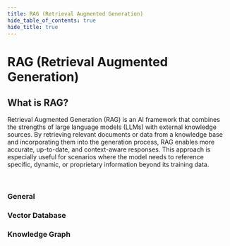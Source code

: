 ```yaml
---
title: RAG (Retrieval Augmented Generation)
hide_table_of_contents: true
hide_title: true
---
```



<PageViewTracker />

<div className="hero-header">
  <h1>RAG (Retrieval Augmented Generation)</h1>
</div>

<div className="section-with-background blue">
  <h2>What is RAG?</h2>
  <p>
    Retrieval Augmented Generation (RAG) is an AI framework that combines the strengths of large language models (LLMs) with external knowledge sources. By retrieving relevant
    documents or data from a knowledge base and incorporating them into the generation process, RAG enables more accurate, up-to-date, and context-aware responses. This approach is
    especially useful for scenarios where the model needs to reference specific, dynamic, or proprietary information beyond its training data.
  </p>
</div>

<br />

<div className="row">
  <div className="col col--4">
    <h3>General</h3>
    <ul className="button-list">
      <IconLinkButton href="/docs/technical-view/generative-ai/rag/vector-vs-graph" text="Vector RAG vs Graph RAG" disabled={true} />
    </ul>
  </div>
  <div className="col col--4">
    <h3>Vector Database</h3>
    <ul className="button-list">
      <IconLinkButton href="/docs/technical-view/generative-ai/rag/vector-rag-embedding" text="Vector-based RAG (1/2) Embedding" />
      <IconLinkButton href="/docs/technical-view/generative-ai/rag/vector-rag-query-pipeline" text="Vector-based RAG (2/2) Query Pipeline" />
    </ul>
  </div>
  <div className="col col--4">
    <h3>Knowledge Graph</h3>
    <ul className="button-list">
      <IconLinkButton href="/docs/technical-view/generative-ai/rag/kg-rag-creation" text="Graph-based RAG (1/2) KG Creation" disabled={true} />
      <IconLinkButton href="/docs/technical-view/generative-ai/rag/kg-rag-query-pipeline" text="Graph-based RAG (2/2) KG Query Pipeline" disabled={true} />
    </ul>
  </div>
</div>
